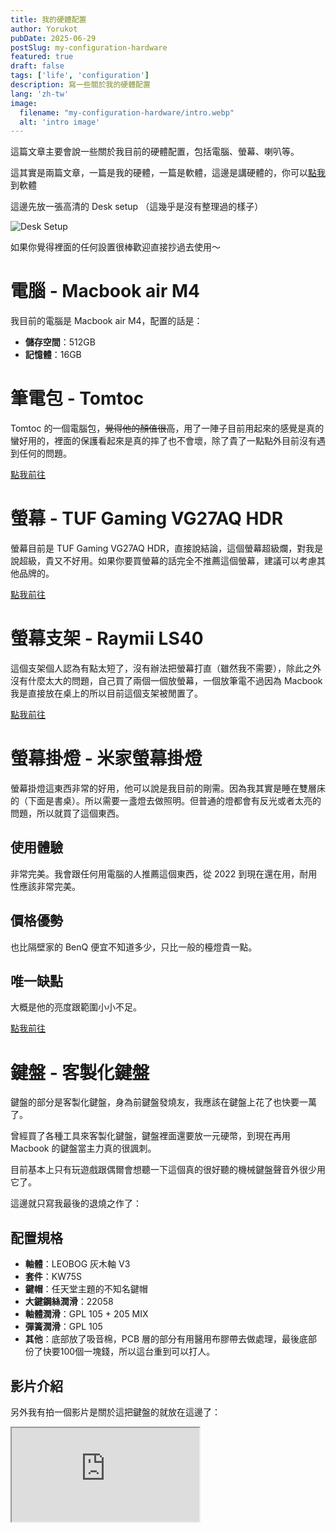 ```yaml
---
title: 我的硬體配置
author: Yorukot
pubDate: 2025-06-29
postSlug: my-configuration-hardware
featured: true
draft: false
tags: ['life', 'configuration']
description: 寫一些關於我的硬體配置
lang: 'zh-tw'
image:
  filename: "my-configuration-hardware/intro.webp"
  alt: 'intro image'
---
```


這篇文章主要會說一些關於我目前的硬體配置，包括電腦、螢幕、喇叭等。

這其實是兩篇文章，一篇是我的硬體，一篇是軟體，這邊是講硬體的，你可以[點我](/zh-tw/blog/my-configuration-software/)到軟體

這邊先放一張高清的 Desk setup （這幾乎是沒有整理過的樣子）

![Desk Setup](../../../assets/blog/my-configuration-hardware/desk-setup.webp)

如果你覺得裡面的任何設置很棒歡迎直接抄過去使用～

# 電腦 - Macbook air M4

我目前的電腦是 Macbook air M4，配置的話是：

- **儲存空間**：512GB
- **記憶體**：16GB

# 筆電包 - Tomtoc

Tomtoc 的一個電腦包，~~覺得他的顏值很高~~，用了一陣子目前用起來的感覺是真的蠻好用的，裡面的保護看起來是真的摔了也不會壞，除了貴了一點點外目前沒有遇到任何的問題。

[點我前往](https://www.tomtoc.com.tw/a14b02h-13mbp2016)

# 螢幕 - TUF Gaming VG27AQ HDR

螢幕目前是 TUF Gaming VG27AQ HDR，直接說結論，這個螢幕超級爛，對我是說超級，貴又不好用。如果你要買螢幕的話完全不推薦這個螢幕，建議可以考慮其他品牌的。

[點我前往](https://www.asus.com/tw/displays-desktops/monitors/tuf-gaming/tuf-gaming-vg27aq/)

# 螢幕支架 - Raymii LS40

這個支架個人認為有點太短了，沒有辦法把螢幕打直（雖然我不需要），除此之外沒有什麼太大的問題，自己買了兩個一個放螢幕，一個放筆電不過因為 Macbook 我是直接放在桌上的所以目前這個支架被閒置了。

[點我前往](https://store.raymii.com.tw/products/raymii-ls40-aluminum-monitor-arm)

# 螢幕掛燈 - 米家螢幕掛燈

螢幕掛燈這東西非常的好用，他可以說是我目前的剛需。因為我其實是睡在雙層床的（下面是書桌）。所以需要一盞燈去做照明。但普通的燈都會有反光或者太亮的問題，所以就買了這個東西。

## 使用體驗

非常完美。我會跟任何用電腦的人推薦這個東西，從 2022 到現在還在用，耐用性應該非常完美。

## 價格優勢

也比隔壁家的 BenQ 便宜不知道多少，只比一般的檯燈貴一點。

## 唯一缺點

大概是他的亮度跟範圍小小不足。

[點我前往](https://www.mi.com/tw/product/mi-computer-monitor-light-bar/)

# 鍵盤 - 客製化鍵盤

鍵盤的部分是客製化鍵盤，身為前鍵盤發燒友，我應該在鍵盤上花了也快要一萬了。

曾經買了各種工具來客製化鍵盤，鍵盤裡面還要放一元硬幣，到現在再用 Macbook 的鍵盤當主力真的很諷刺。

目前基本上只有玩遊戲跟偶爾會想聽一下這個真的很好聽的機械鍵盤聲音外很少用它了。

這邊就只寫我最後的退燒之作了：

## 配置規格

- **軸體**：LEOBOG 灰木軸 V3
- **套件**：KW75S
- **鍵帽**：任天堂主題的不知名鍵帽
- **大鍵鋼絲潤滑**：22058
- **軸體潤滑**：GPL 105 + 205 MIX
- **彈簧潤滑**：GPL 105
- **其他**：底部放了吸音棉，PCB 層的部分有用醫用布膠帶去做處理，最後底部份了快要100個一塊錢，所以這台重到可以打人。

## 影片介紹

另外我有拍一個影片是關於這把鍵盤的就放在這邊了：

<iframe
  src="https://www.youtube.com/embed/4iQG4aDgDxE"
  allowfullscreen/>

# 滑鼠 - Logitech G304

這個滑鼠用了快要 3 年了，基本上我其實沒有到很喜歡，但就將就著用，而且換成 Macbook 之後我使用滑鼠的時間大幅度下降。

## 主要缺點

- 需要換電池，經常用著用著就沒電了
- 用久之後似乎磨沙層被磨掉了，非常容易打油，用個幾分鐘就要擦一下

[點我前往](https://store.logitech.tw/products/g304)

# 喇叭 - Logitech Z2000

喇叭部分，我自己雖然有一點研究音響相關的東西，但是我自認為我是一個木耳，老實講聽不太出來有什麼區別，個人認為這個喇叭還算是可以，目前沒有遇到什麼太大的問題。

[點我前往](https://store.logitech.tw/products/z200-多媒體音箱2色)

# 耳罩耳機 - ROG STRIX GO 3.5mm

耳罩耳機的部分我是之前在蝦皮上逛到有人以蠻低的價格在賣這台，所以就買了。

## 使用評價

- **音質**：他的音質蠻糟糕的（聽的出來的糟糕）
- **麥克風**：至於麥克風的部分我其實不常用所以就不予置評了

如果你在考慮耳機的話我非常不建議這台，但他還是陪我到現在也快 3 年了。

[點我前往](https://rog.asus.com/tw/headsets-audio/headsets/3-5mm-headsets/rog-strix-go-core-model/)

# 藍芽入耳式耳機 - Liberty 4 NC

藍芽入耳式耳機這東西我自己用了非常多付（應該至少有 7 副左右），對這東西還算是有點經驗。這台的部分我老實講認為不是最好的。

## 詳細評價

- **音質**：音質部份我認為非常不錯。但音質很憑個人，建議可以找個現場試聽
- **降噪**：這台主打的其實是降噪，僅次於旗艦的降噪。我對降噪其實沒有這麼追求，對他的感受就是能用沒有太多評價
- **舒適度**：舒適度部分必須說我覺得蠻爛的，可能我自己的耳型不適合，經常戴著就鬆了，甚至會掉的那種
- **續航**：續航非常好，應該算是我用過這麼多耳機裡面最好的了，我可以從早上 7 點連著到晚上還有電，雖然沒有一直播放就是了

整體來講我覺得還不錯，但如果你想買的話我首推不會是這台就是了。

[點我前往](https://www.soundcore.com.tw/products/liberty-4-nc?)

# 麥克風 - RAZER Seiren Mini

這個麥克風應該也用了至少 3 年了，整體來講我覺得不錯，會推給其他人的那種。

## 使用評價

- **音質**：音質部分我認為還算是符合我的聲線，整體來說也沒有太多的雜音
- **實用性**：這台我要說的話唯一的缺點就是他沒有給一個實體的靜音按鈕。覺得應該要加上（新版有了）

## 總結

這個麥克風非常好，對的起他的價格，如果你要買的話我會推薦 V3，多了一個實體按鈕可以去做靜音，不要小看這個功能，這功能非常好用，軟體靜音跟實體的靜音絕對是實體靜音，尤其當你隨時會被 Gank 的時候。

[點我前往](https://www.razer.com/mena-en/streaming-microphones/razer-seiren-mini)

# 手機 - Oppo Reno5

痾，這台手機用了有一段時間了，簡單來講就是不會當機，我一般的需求都能滿足。但我**絕對**不推薦你買這個東西（比耳罩耳機更不推薦）。

當初買大概 12000 左右，最近有點想換 Google Pixel。

btw 這台他最近的更新連官方軟體都有廣告，我真的服了。

[點我前往](https://www.oppo.com/tw/smartphones/series-reno/reno5/specs)

---

硬體部分大概介紹到這邊，如果你覺得我還有什麼可以介紹讓你認識一下的話，歡迎下面留言。
